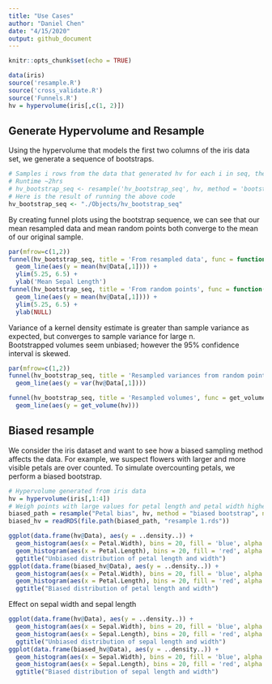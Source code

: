 ```yaml
---
title: "Use Cases"
author: "Daniel Chen"
date: "4/15/2020"
output: github_document
---
```


```r
knitr::opts_chunk$set(echo = TRUE)
```

```r
data(iris)
source('resample.R')
source('cross_validate.R')
source('Funnels.R')
hv = hypervolume(iris[,c(1, 2)])
```

## Generate Hypervolume and Resample
Using the hypervolume that models the first two columns of the iris data set, we generate a sequence of bootstraps.
```r
# Samples i rows from the data that generated hv for each i in seq, then generates a bootstrap on each of these i resamples and saves to file.
# Runtime ~2hrs
# hv_bootstrap_seq <- resample('hv_bootstrap_seq', hv, method = 'bootstrap seq', points_per_resample = "sample size", seq = seq(10, 150, length.out = 29))
# Here is the result of running the above code
hv_bootstrap_seq <- "./Objects/hv_bootstrap_seq"
```

By creating funnel plots using the bootstrap sequence, we can see that our mean resampled data and mean random points both converge to the mean of our original sample.
```r
par(mfrow=c(1,2))
funnel(hv_bootstrap_seq, title = 'From resampled data', func = function(x) {mean(x@Data[,1])}) + 
  geom_line(aes(y = mean(hv@Data[,1]))) + 
  ylim(5.25, 6.5) +
  ylab('Mean Sepal Length')
funnel(hv_bootstrap_seq, title = 'From random points', func = function(x) {mean(x@RandomPoints[,1])}) + 
  geom_line(aes(y = mean(hv@Data[,1]))) + 
  ylim(5.25, 6.5) +
  ylab(NULL)
```

Variance of a kernel density estimate is greater than sample variance as expected, but converges to sample variance for large n.  
Bootstrapped volumes seem unbiased; however the 95% confidence interval is skewed.
```r
par(mfrow=c(1,2))
funnel(hv_bootstrap_seq, title = 'Resampled variances from random points', func = function(x) {var(x@RandomPoints[,1])}) + 
  geom_line(aes(y = var(hv@Data[,1])))

funnel(hv_bootstrap_seq, title = 'Resampled volumes', func = get_volume) + 
  geom_line(aes(y = get_volume(hv)))
```

## Biased resample
We consider the iris dataset and want to see how a biased sampling method affects the data.
For example, we suspect flowers with larger and more visible petals are over counted.
To simulate overcounting petals, we perform a biased bootstrap.
```r
# Hypervolume generated from iris data
hv = hypervolume(iris[,1:4])
# Weigh points with large values for petal length and petal width higher
biased_path = resample("Petal bias", hv, method = "biased bootstrap", n = 1, mu = apply(hv@Data, 2, max)[c("Petal.Length", "Petal.Width")], sigma = apply(hv@Data, 2, sd)[c("Petal.Length", "Petal.Width")]*2, cols_to_bias = c("Petal.Length", "Petal.Width"))
biased_hv = readRDS(file.path(biased_path, "resample 1.rds"))
```
```r
ggplot(data.frame(hv@Data), aes(y = ..density..)) + 
  geom_histogram(aes(x = Petal.Width), bins = 20, fill = 'blue', alpha = 0.5) + 
  geom_histogram(aes(x = Petal.Length), bins = 20, fill = 'red', alpha = 0.5) + 
  ggtitle("Unbiased distribution of petal length and width")
ggplot(data.frame(biased_hv@Data), aes(y = ..density..)) + 
  geom_histogram(aes(x = Petal.Width), bins = 20, fill = 'blue', alpha = 0.5) + 
  geom_histogram(aes(x = Petal.Length), bins = 20, fill = 'red', alpha = 0.5) + 
  ggtitle("Biased distribution of petal length and width")
```
Effect on sepal width and sepal length
```r
ggplot(data.frame(hv@Data), aes(y = ..density..)) + 
  geom_histogram(aes(x = Sepal.Width), bins = 20, fill = 'blue', alpha = 0.5) + 
  geom_histogram(aes(x = Sepal.Length), bins = 20, fill = 'red', alpha = 0.5) + 
  ggtitle("Unbiased distribution of sepal length and width")
ggplot(data.frame(biased_hv@Data), aes(y = ..density..)) + 
  geom_histogram(aes(x = Sepal.Width), bins = 20, fill = 'blue', alpha = 0.5) + 
  geom_histogram(aes(x = Sepal.Length), bins = 20, fill = 'red', alpha = 0.5) + 
  ggtitle("Biased distribution of sepal length and width")
```
